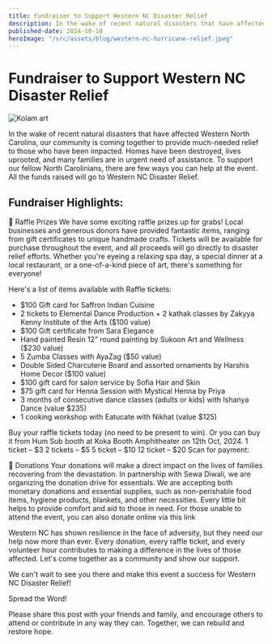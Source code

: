 ```yaml
---
title: Fundraiser to Support Western NC Disaster Relief
description: In the wake of recent natural disasters that have affected Western North Carolina, our community is coming together to provide much-needed relief to those who have been impacted.
published-date: 2024-10-10
heroImage: "/src/assets/blog/western-nc-hurricane-relief.jpeg"
---
```

# Fundraiser to Support Western NC Disaster Relief
![Kolam art](/assets/blog/western-nc-hurricane-relief.jpeg)

In the wake of recent natural disasters that have affected Western North Carolina, our community is coming together to provide much-needed relief to those who have been impacted. Homes have been destroyed, lives uprooted, and many families are in urgent need of assistance. To support our fellow North Carolinians, there are few ways you can help at the event.  All the funds raised will go to Western NC Disaster Relief.

## Fundraiser Highlights:

🌟 Raffle Prizes
We have some exciting raffle prizes up for grabs! Local businesses and generous donors have provided fantastic items, ranging from gift certificates to unique handmade crafts. Tickets will be available for purchase throughout the event, and all proceeds will go directly to disaster relief efforts. Whether you're eyeing a relaxing spa day, a special dinner at a local restaurant, or a one-of-a-kind piece of art, there's something for everyone!

Here's a list of items available with Raffle tickets:

- $100 Gift card for Saffron Indian Cuisine
- 2 tickets to Elemental Dance Production + 2 kathak classes by Zakyya Kenny Institute of the Arts ($100 value)
- $100 Gift certificate from Sara Elegance
- Hand painted Resin 12” round painting by Sukoon Art and Wellness ($230 value)
- 5 Zumba Classes with AyaZag ($50 value)
- Double Sided Charcuterie Board and assorted ornaments by Harshis Home Decor ($100 value)
- $100 gift card for salon service by Sofia Hair and Skin
- $75 gift card for Henna Session with Mystical Henna by Priya
- 3 months of consecutive dance classes (adults or kids) with Ishanya Dance (value $235)
- 1 cooking workshop with Eatucate with Nikhat (value $125)

Buy your raffle tickets today (no need to be present to win). Or you can buy it from Hum Sub booth at Koka Booth Amphitheater on 12th Oct, 2024.
1 ticket – $3
2 tickets – $5
5 ticket – $10
12 ticket – $20
Scan for payment:


🎁 Donations
Your donations will make a direct impact on the lives of families recovering from the devastation.  In partnership with Sewa Diwali, we are organizing the donation drive for essentials.  We are accepting both monetary donations and essential supplies, such as non-perishable food items, hygiene products, blankets, and other necessities. Every little bit helps to provide comfort and aid to those in need. For those unable to attend the event, you can also donate online via this link

Western NC has shown resilience in the face of adversity, but they need our help now more than ever. Every donation, every raffle ticket, and every volunteer hour contributes to making a difference in the lives of those affected. Let's come together as a community and show our support.

We can't wait to see you there and make this event a success for Western NC Disaster Relief!

Spread the Word!

Please share this post with your friends and family, and encourage others to attend or contribute in any way they can. Together, we can rebuild and restore hope.